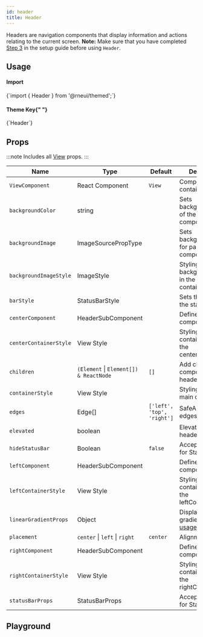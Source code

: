 ```yaml
---
id: header
title: Header
---
```



<IconsStyle />

Headers are navigation components that display information and actions relating to the current screen.
**Note:**
Make sure that you have completed [Step 3](../installation#install-react-native-safe-area-context) in the setup guide before using `Header`.

## Usage

<div class="row inline-flex-center">
  <div class="col col--3">
    <h4>Import</h4>
  </div>
  <div class="col col--9">
    <CodeBlock>{`import { Header } from '@rneui/themed';`}</CodeBlock>
  </div>
  <div class="col col--3">
    <h4>
      Theme Key{" "}
      <a href="../customizing#using-themeprovider">
        <BiInfoCircle />
      </a>
    </h4>
  </div>
  <div class="col col--9">
    <CodeBlock>{`Header`}</CodeBlock>
  </div>
</div>

<Usage />

## Props

:::note
Includes all [View](https://reactnative.dev/docs/view#props) props.
:::

<div class='table-responsive'>

| Name                   | Type                                   | Default                    | Description                                                     |
| ---------------------- | -------------------------------------- | -------------------------- | --------------------------------------------------------------- |
| `ViewComponent`        | React Component                        | `View`                     | Component for container.                                        |
| `backgroundColor`      | string                                 |                            | Sets backgroundColor of the parent component.                   |
| `backgroundImage`      | ImageSourcePropType                    |                            | Sets backgroundImage for parent component.                      |
| `backgroundImageStyle` | ImageStyle                             |                            | Styling for backgroundImage in the main container.              |
| `barStyle`             | StatusBarStyle                         |                            | Sets the color of the status bar text.                          |
| `centerComponent`      | HeaderSubComponent                     |                            | Define your center component here.                              |
| `centerContainerStyle` | View Style                             |                            | Styling for container around the centerComponent.               |
| `children`             | `(Element` \| `Element[]) & ReactNode` | `[]`                       | Add children component to the header.                           |
| `containerStyle`       | View Style                             |                            | Styling around the main container.                              |
| `edges`                | Edge[]                                 | `['left', 'top', 'right']` | SafeAreaView edges control.                                     |
| `elevated`             | boolean                                |                            | Elevation for header                                            |
| `hideStatusBar`        | Boolean                                | `false`                    | Accepts all props for StatusBar.                                |
| `leftComponent`        | HeaderSubComponent                     |                            | Define your left component here.                                |
| `leftContainerStyle`   | View Style                             |                            | Styling for container around the leftComponent.                 |
| `linearGradientProps`  | Object                                 |                            | Displays a linear gradient. See [usage](#lineargradient-usage). |
| `placement`            | `center` \| `left` \| `right`          | `center`                   | Alignment for title.                                            |
| `rightComponent`       | HeaderSubComponent                     |                            | Define your right component here.                               |
| `rightContainerStyle`  | View Style                             |                            | Styling for container around the rightComponent.                |
| `statusBarProps`       | StatusBarProps                         |                            | Accepts all props for StatusBar.                                |

</div>

## Playground

<Play />
